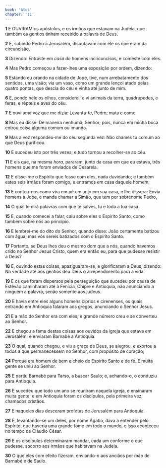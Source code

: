 ```yaml
---
book: 'Atos'
chapter: '11'
---
```


**1** E OUVIRAM os apóstolos, e os irmãos que estavam na Judeia, que também os gentios tinham recebido a palavra de Deus.

**2** E, subindo Pedro a Jerusalém, disputavam com ele os que eram da circuncisão,

**3** Dizendo: Entraste em _casa de_ homens incircuncisos, e comeste com eles.

**4** Mas Pedro começou a fazer-lhes uma exposição por ordem, dizendo:

**5** Estando eu orando na cidade de Jope, tive, num arrebatamento dos sentidos, uma visão; via um vaso, como um grande lençol atado pelas quatro pontas, que descia do céu e vinha até junto de mim.

**6** E, pondo nele os olhos, considerei, e vi animais da terra, quadrúpedes, e feras, e répteis e aves do céu.

**7** E ouvi uma voz que me dizia: Levanta-te, Pedro; mata e come.

**8** Mas eu disse: De maneira nenhuma, Senhor; pois, nunca em minha boca entrou coisa alguma comum ou imunda.

**9** Mas a voz respondeu-me do céu segunda vez: Não chames tu comum ao que Deus purificou.

**10** E sucedeu isto por três vezes; e tudo tornou a recolher-se ao céu.

**11** E eis que, na mesma _hora,_ pararam, junto da casa em que eu estava, três homens que me foram enviados de Cesareia.

**12** E disse-me o Espírito que fosse com eles, nada duvidando; e também estes seis irmãos foram comigo, e entramos em casa daquele homem;

**13** E contou-nos como vira em pé um anjo em sua casa, e lhe dissera: Envia homens a Jope, e manda chamar a Simão, que tem por sobrenome Pedro,

**14** O qual te dirá palavras com que te salves, tu e toda a tua casa.

**15** E, quando comecei a falar, caiu sobre eles o Espírito Santo, como também sobre nós ao princípio.

**16** E lembrei-me do dito do Senhor, quando disse: João certamente batizou com água; mas vós sereis batizados com o Espírito Santo.

**17** Portanto, se Deus lhes deu o mesmo dom que a nós, quando havemos crido no Senhor Jesus Cristo, quem era então eu, para que pudesse resistir a Deus?

**18** E, ouvindo estas coisas, apaziguaram-se, e glorificaram a Deus, dizendo: Na verdade até aos gentios deu Deus o arrependimento para a vida.

**19** E os que foram dispersos pela perseguição que sucedeu por causa de Estêvão caminharam até à Fenícia, Chipre e Antioquia, não anunciando a ninguém a palavra, senão somente aos judeus.

**20** E havia entre eles alguns homens cíprios e cirenenses, os quais entrando em Antioquia falaram aos gregos, anunciando o Senhor Jesus.

**21** E a mão do Senhor era com eles; e grande número creu e se converteu ao Senhor.

**22** E chegou a fama destas coisas aos ouvidos da igreja que estava em Jerusalém; e enviaram Barnabé a Antioquia.

**23** O qual, quando chegou, e viu a graça de Deus, se alegrou, e exortou a todos a que permanecessem no Senhor, com propósito de coração;

**24** Porque era homem de bem e cheio do Espírito Santo e de fé. E muita gente se uniu ao Senhor.

**25** E partiu Barnabé para Tarso, a buscar Saulo; e, achando-o, o conduziu para Antioquia.

**26** E sucedeu que todo um ano se reuniram naquela igreja, e ensinaram muita gente; e em Antioquia foram os discípulos, pela primeira vez, chamados cristãos.

**27** E naqueles dias desceram profetas de Jerusalém para Antioquia.

**28** E, levantando-se um deles, por nome Ágabo, dava a entender pelo Espírito, que haveria uma grande fome em todo o mundo, e isso aconteceu no tempo de Cláudio César.

**29** E os discípulos determinaram mandar, cada um conforme o que pudesse, socorro aos irmãos que habitavam na Judeia.

**30** O que eles com efeito fizeram, enviando-o aos anciãos por mão de Barnabé e de Saulo.
